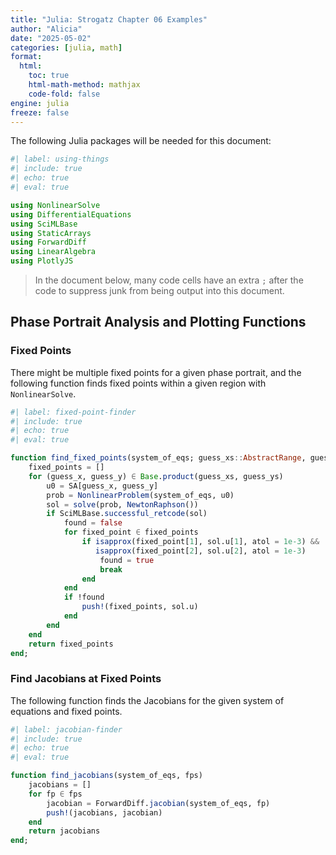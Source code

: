 ```yaml
---
title: "Julia: Strogatz Chapter 06 Examples"
author: "Alicia"
date: "2025-05-02"
categories: [julia, math]
format:
  html:
    toc: true
    html-math-method: mathjax
    code-fold: false
engine: julia
freeze: false
---
```


The following Julia packages will be needed for this document:

```julia
#| label: using-things
#| include: true
#| echo: true
#| eval: true

using NonlinearSolve
using DifferentialEquations
using SciMLBase
using StaticArrays
using ForwardDiff
using LinearAlgebra
using PlotlyJS
```

> In the document below, many code cells have an extra `;` after the code to suppress junk from being output into this document.

## Phase Portrait Analysis and Plotting Functions

### Fixed Points

There might be multiple fixed points for a given phase portrait, and the following function finds fixed points within a given region with `NonlinearSolve`.

```julia
#| label: fixed-point-finder
#| include: true
#| echo: true
#| eval: true

function find_fixed_points(system_of_eqs; guess_xs::AbstractRange, guess_ys::AbstractRange)
    fixed_points = []
    for (guess_x, guess_y) ∈ Base.product(guess_xs, guess_ys)
        u0 = SA[guess_x, guess_y]
        prob = NonlinearProblem(system_of_eqs, u0)
        sol = solve(prob, NewtonRaphson())
        if SciMLBase.successful_retcode(sol)
            found = false
            for fixed_point ∈ fixed_points
                if isapprox(fixed_point[1], sol.u[1], atol = 1e-3) &&
                   isapprox(fixed_point[2], sol.u[2], atol = 1e-3)
                    found = true
                    break
                end
            end
            if !found
                push!(fixed_points, sol.u)
            end
        end
    end
    return fixed_points
end;
```

### Find Jacobians at Fixed Points

The following function finds the Jacobians for the given system of equations and fixed points.

```julia
#| label: jacobian-finder
#| include: true
#| echo: true
#| eval: true

function find_jacobians(system_of_eqs, fps)
    jacobians = []
    for fp ∈ fps
        jacobian = ForwardDiff.jacobian(system_of_eqs, fp)
        push!(jacobians, jacobian)
    end
    return jacobians
end;
```


